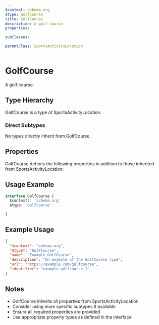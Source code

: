 ```yaml
---
$context: schema.org
$type: GolfCourse
title: GolfCourse
description: A golf course.
properties:

subClasses:

parentClass: SportsActivityLocation
---
```


# GolfCourse

A golf course.

## Type Hierarchy

GolfCourse is a type of SportsActivityLocation.

### Direct Subtypes

No types directly inherit from GolfCourse.

## Properties

GolfCourse defines the following properties in addition to those inherited from SportsActivityLocation:



## Usage Example

```typescript
interface GolfCourse {
  $context?: 'schema.org'
  $type: 'GolfCourse'

}
```

## Example Usage

```json
{
  "$context": "schema.org",
  "$type": "GolfCourse",
  "name": "Example GolfCourse",
  "description": "An example of the GolfCourse type",
  "url": "https://example.com/golfcourse",
  "identifier": "example-golfcourse-1"
}
```

## Notes

- GolfCourse inherits all properties from SportsActivityLocation
- Consider using more specific subtypes if available
- Ensure all required properties are provided
- Use appropriate property types as defined in the interface
